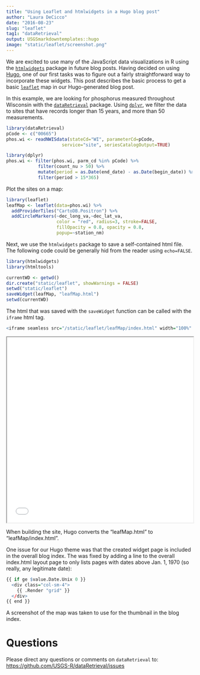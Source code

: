 ```yaml
---
title: "Using Leaflet and htmlwidgets in a Hugo blog post"
author: "Laura DeCicco"
date: "2016-08-23"
slug: "leaflet"
tag1: "dataRetrieval"
output: USGSmarkdowntemplates::hugo
image: "static/leaflet/screenshot.png"
---
```


We are excited to use many of the JavaScript data visualizations in R using the [`htmlwidgets`](http://www.htmlwidgets.org/) package in future blog posts. Having decided on using [Hugo](https://gohugo.io/), one of our first tasks was to figure out a fairly straightforward way to incorporate these widgets. This post describes the basic process to get a basic [`leaflet`](https://cran.r-project.org/package=leaflet)  map in our Hugo-generated blog post.

In this example, we are looking for phosphorus measured throughout Wisconsin with the [`dataRetrieval`](https://cran.r-project.org/package=dataRetrieval) package. Using [`dplyr`](https://cran.r-project.org/package=dplyr), we filter the data to sites that have records longer than 15 years, and more than 50 measurements.

```r
library(dataRetrieval)
pCode <- c("00665")
phos.wi <- readNWISdata(stateCd="WI", parameterCd=pCode,
                     service="site", seriesCatalogOutput=TRUE)

library(dplyr)
phos.wi <- filter(phos.wi, parm_cd %in% pCode) %>%
            filter(count_nu > 50) %>%
            mutate(period = as.Date(end_date) - as.Date(begin_date)) %>%
            filter(period > 15*365)
```


Plot the sites on a map:

```r
library(leaflet)
leafMap <- leaflet(data=phos.wi) %>% 
  addProviderTiles("CartoDB.Positron") %>%
  addCircleMarkers(~dec_long_va,~dec_lat_va,
                   color = "red", radius=3, stroke=FALSE,
                   fillOpacity = 0.8, opacity = 0.8,
                   popup=~station_nm)

```

Next, we use the `htmlwidgets` package to save a self-contained html file. The following code could be generally hid from the reader using `echo=FALSE`. 


```r
library(htmlwidgets)
library(htmltools)

currentWD <- getwd()
dir.create("static/leaflet", showWarnings = FALSE)
setwd("static/leaflet")
saveWidget(leafMap, "leafMap.html")
setwd(currentWD)

```


The html that was saved with the `saveWidget` function can be called with the `iframe` html tag. 

```r
<iframe seamless src="/static/leaflet/leafMap/index.html" width="100%" height="500"></iframe>
```

<iframe seamless src="/static/leaflet/leafMap/index.html" width="100%" height="500"></iframe>

When building the site, Hugo converts the "leafMap.html" to "leafMap/index.html". 

One issue for our Hugo theme was that the created widget page is included in the overall blog index. The was fixed by adding a line to the overall index.html layout page to only lists pages with dates above Jan. 1, 1970 (so really, any legitimate date):

```r
{{ if ge $value.Date.Unix 0 }}
  <div class="col-sm-4">
    {{ .Render "grid" }}
  </div>
{{ end }}

```

A screenshot of the map was taken to use for the thumbnail in the blog index.

# Questions

Please direct any questions or comments on `dataRetrieval` to:
[https://github.com/USGS-R/dataRetrieval/issues](https://github.com/USGS-R/dataRetrieval/issues)